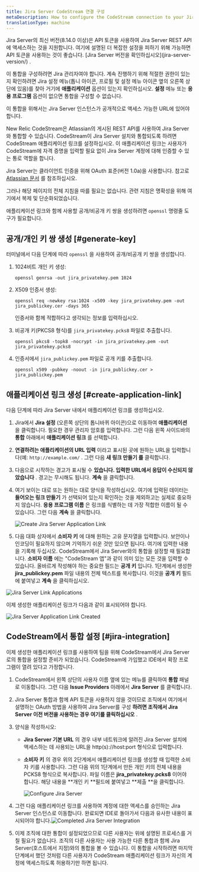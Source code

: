 ```yaml
---
title: Jira Server CodeStream 연결 구성
metaDescription: How to configure the CodeStream connection to your Jira server.
translationType: machine
---
```







<Callout variant="caution">
  Jira Server의 최신 버전(8.14.0 이상)은 API 토큰을 사용하여 Jira Server REST API에 액세스하는 것을 지원합니다. 여기에 설명된 더 복잡한 설정을 피하기 위해 가능하면 API 토큰을 사용하는 것이 좋습니다. [Jira Server 버전을 확인하십시오](jira-server-version/) .

  이 통합을 구성하려면 Jira 관리자여야 합니다. 계속 진행하기 위해 적절한 권한이 있는지 확인하려면 Jira 설정 메뉴(톱니 아이콘, 프로필 및 설정 메뉴 아이콘 옆의 오른쪽 상단에 있음)를 찾아 거기에 **애플리케이션** 옵션이 있는지 확인하십시오. **설정** 메뉴 또는 **응용 프로그램** 옵션이 없으면 통합을 구성할 수 없습니다.

  이 통합을 위해서는 Jira Server 인스턴스가 공개적으로 액세스 가능한 URL에 있어야 합니다.
</Callout>

New Relic CodeStream은 Atlassian의 게시된 REST API를 사용하여 Jira Server와 통합할 수 있습니다. CodeStream이 Jira Server 설치와 통합되도록 하려면 CodeStream 애플리케이션 링크를 설정하십시오. 이 애플리케이션 링크는 사용자가 CodeStream에 자격 증명을 입력할 필요 없이 Jira Server 계정에 대해 인증할 수 있는 통로 역할을 합니다.

Jira Server는 클라이언트 인증을 위해 OAuth 표준(버전 1.0a)을 사용합니다. 참고로 [Atlassian 문서](https://developer.atlassian.com/server/jira/platform/oauth/) 를 참조하십시오.

그러나 해당 페이지의 전체 지침을 따를 필요는 없습니다. 관련 지침은 명확성을 위해 여기에서 복제 및 단순화되었습니다.

애플리케이션 링크와 함께 사용할 공개/비공개 키 쌍을 생성하려면 `openssl` 명령줄 도구가 필요합니다.

## 공개/개인 키 쌍 생성 [#generate-key]

터미널에서 다음 단계에 따라 `openssl` 을 사용하여 공개/비공개 키 쌍을 생성합니다.

1. 1024비트 개인 키 생성:

   ```
   openssl genrsa -out jira_privatekey.pem 1024
   ```

2. X509 인증서 생성:

   ```
   openssl req -newkey rsa:1024 -x509 -key jira_privatekey.pem -out jira_publickey.cer -days 365
   ```

   인증서와 함께 적합하다고 생각되는 정보를 입력하십시오.

3. 비공개 키(PKCS8 형식)를 `jira_privatekey.pcks8` 파일로 추출합니다.

   ```
   openssl pkcs8 -topk8 -nocrypt -in jira_privatekey.pem -out jira_privatekey.pcks8
   ```

4. 인증서에서 `jira_publickey.pem` 파일로 공개 키를 추출합니다.

   ```
   openssl x509 -pubkey -noout -in jira_publickey.cer > jira_publickey.pem
   ```

## 애플리케이션 링크 생성 [#create-application-link]

다음 단계에 따라 Jira Server 내에서 애플리케이션 링크를 생성하십시오.

1. Jira에서 **Jira 설정** (오른쪽 상단의 톱니바퀴 아이콘)으로 이동하여 **애플리케이션** 을 클릭합니다. 필요한 경우 관리자 암호를 입력합니다. 그런 다음 왼쪽 사이드바의 **통합** 아래에서 **애플리케이션 링크** 를 선택합니다.

2. **연결하려는 애플리케이션의 URL 입력** 이라고 표시된 곳에 원하는 URL을 입력합니다(예: `http://example.com/` . 그런 다음 **새 링크 만들기 를** 클릭합니다.

3. 다음으로 시작하는 경고가 표시될 수 **있습니다. 입력한 URL에서 응답이 수신되지 않았습니다** . 경고는 무시해도 됩니다. **계속** 을 클릭합니다.

4. 여기 보이는 대로 또는 원하는 대로 양식을 작성하십시오. 여기에 입력된 데이터는 **들어오는 링크 만들기** 가 선택되어 있는지 확인하는 것을 제외하고는 실제로 중요하지 않습니다. **응용 프로그램 이름** 은 링크를 식별하는 데 가장 적합한 이름이 될 수 있습니다. 그런 다음 **계속** 을 클릭합니다.

   <img
     alt="Create Jira Server Application Link"
     src={codestreamCreateJiraServerAppLink}
   />

5. 다음 대화 상자에서 **소비자 키** 에 대해 원하는 고유 문자열을 입력합니다. 보안이나 인코딩이 필요하지 않으며 기억하기 쉬운 것만 있으면 됩니다. 여기에 입력한 내용을 기록해 두십시오. CodeStream에서 Jira Server와의 통합을 설정할 때 필요합니다. **소비자 이름** 에는 "CodeStream 앱"과 같이 의미 있는 모든 것을 입력할 수 있습니다. 올바르게 작성해야 하는 중요한 필드는 **공개 키** 입니다. 1단계에서 생성한 **jira_publickey.pem** 파일 내용의 전체 텍스트를 복사합니다. 이것을 **공개 키** 필드에 붙여넣고 **계속** 을 클릭하십시오.

<img
  alt="Jira Server Link Applications"
  src={codestreamJiraServerAppLinkOauth}
/>

이제 생성한 애플리케이션 링크가 다음과 같이 표시되어야 합니다.

<img
  alt="Jira Server Application Link Created"
  src={codestreamJiraServerAppLinkCreated}
/>

## CodeStream에서 통합 설정 [#jira-integration]

이제 생성한 애플리케이션 링크를 사용하여 팀을 위해 CodeStream에서 Jira Server로의 통합을 설정할 준비가 되었습니다. CodeStream에 가입했고 IDE에서 확장 프로그램이 열려 있다고 가정합니다.

1. CodeStream에서 왼쪽 상단의 사용자 이름 옆에 있는 메뉴를 클릭하여 **통합** 패널로 이동합니다. 그런 다음 **Issue Providers** 아래에서 **Jira Server** 를 클릭합니다.

2. Jira Server 통합과 함께 API 토큰을 사용하지 않을 것이므로 조직에서 여기에서 설명하는 OAuth 방법을 사용하여 Jira Server를 구성 **하려면 조직에서 Jira Server 이전 버전을 사용하는 경우 여기를 클릭하십시오** .

3. 양식을 작성하시오:

   * **Jira Server 기본 URL** 의 경우 내부 네트워크에 알려진 Jira Server 설치에 액세스하는 데 사용되는 URL을 http(s)://host:port 형식으로 입력합니다.

   * **소비자 키** 의 경우 위의 2단계에서 애플리케이션 링크를 생성할 때 입력한 소비자 키를 사용합니다. 그런 다음 위의 1단계에서 만든 개인 키의 전체 내용을 PCKS8 형식으로 복사합니다. 파일 이름은 **jira_privatekey.pcks8** 이어야 합니다. 해당 내용을 **개인 키 **필드에 붙여넣고 **제출 **을 클릭합니다.

     <img alt="Configure Jira Server" src={codestreamConfigureJiraServer}/>

4. 그런 다음 애플리케이션 링크를 사용하여 계정에 대한 액세스를 승인하는 Jira Server 인스턴스로 이동합니다. 완료되면 IDE로 돌아가서 다음과 유사한 내용이 표시되어야 합니다.<img alt="Completed Jira Server Integration" src={codestreamJiraServerIntegrationComplete}/>

5. 이제 조직에 대한 통합이 설정되었으므로 다른 사용자는 위에 설명된 프로세스를 거칠 필요가 없습니다. 조직의 다른 사용자는 사용 가능한 다른 통합과 함께 Jira Server(호스트에서 지정)와의 통합을 볼 수 있습니다. 이 통합을 시작하려면 마지막 단계에서 했던 것처럼 다른 사용자가 CodeStream 애플리케이션 링크가 자신의 계정에 액세스하도록 허용하기만 하면 됩니다.